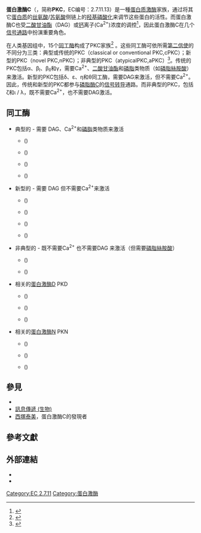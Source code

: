 {{infobox enzyme
| Name = 蛋白激酶C
| EC_number = 2.7.11.13
| CAS_number = 141436-78-4
| IUBMB_EC_number = 2/7/11/13
| GO_code = 0004702
| image = 
| width = 
| caption = 
}}
{{Infobox protein family
| Symbol = 蛋白激酶C
| Name = Protein kinase C terminal domain
| Pfam= PF00433
| InterPro= IPR017892
}}

'''蛋白激酶C'''（{{lang-en|Protein kinase C}}，简称'''PKC'''，EC编号：2.7.11.13）是一種[[蛋白质|蛋白质]][[激酶|激酶]]家族，通过将其它[[蛋白质|蛋白质]]的[[丝氨酸|丝氨酸]]/[[苏氨酸|苏氨酸]]侧链上的[[羟基|羟基]][[磷酸化|磷酸化]]来调节这些蛋白的活性。而蛋白激酶C也受[[二酸甘油酯|二酸甘油酯]]（DAG）或[[钙|钙]]离子(Ca<sup>2+</sup>)浓度的调控<ref>{{cite journal |vauthors=Wilson CH, Ali ES, Scrimgeour N, Martin AM, Hua J, Tallis GA, Rychkov GY, Barritt GJ |title=Steatosis inhibits liver cell store-operated Ca²⁺ entry and reduces ER Ca²⁺ through a protein kinase C-dependent mechanism |journal=The Biochemical Journal |volume=466 |issue=2 |pages=379–90 |year=2015 |pmid=25422863 |doi=10.1042/BJ20140881 }}</ref>，因此蛋白激酶C在几个[[信号通路|信号通路]]中扮演重要角色。

在人类基因组中，15个[[同工酶|同工酶]]构成了PKC家族<ref name="pmid9601053">{{cite journal | vauthors = Mellor H, Parker PJ | title = The extended protein kinase C superfamily | journal = The Biochemical Journal | volume = 332 | issue = Pt 2 | pages = 281–92 | date = Jun 1998 | pmid = 9601053 | pmc = 1219479 | doi = 10.1042/bj3320281 | url = http://www.biochemj.org/bj/332/bj3320281.htm | series = 332 | access-date = 2013-11-20 | archive-date = 2002-10-22 | archive-url = https://web.archive.org/web/20021022115912/http://www.biochemj.org/bj/332/bj3320281.htm | dead-url = no }}</ref> 。这些同工酶可依所需[[第二信使|第二信使]]的不同分为三类：典型或传统的PKC（classical or conventional PKC,cPKC）；新型的PKC（novel PKC,nPKC）；非典型的PKC（atypicalPKC,aPKC）<ref name="pmid7737456">{{cite journal | vauthors = Nishizuka Y | title = Protein kinase C and lipid signaling for sustained cellular responses | journal = FASEB Journal | volume = 9 | issue = 7 | pages = 484–96 | date = Apr 1995 | pmid = 7737456 | doi =  | url = http://www.fasebj.org/cgi/content/abstract/9/7/484 | format = abstract | access-date = 2016-02-22 | archive-date = 2009-12-25 | archive-url = https://web.archive.org/web/20091225082758/http://www.fasebj.org/cgi/content/abstract/9/7/484 | dead-url = no }}</ref>。传统的PKC包括{{tsl|en|isoforms|蛋白質異形體|異形體}}α、β<sub>I</sub>、β<sub>II</sub>和γ，需要Ca<sup>2+</sup>、[[二酸甘油酯|二酸甘油酯]]和[[磷脂|磷脂]]类物质（如[[磷脂絲胺酸|磷脂絲胺酸]]）来激活。新型的PKC包括δ、ε、η和θ同工酶，需要DAG来激活，但不需要Ca<sup>2+</sup>。因此，传统和新型的PKC都参与[[磷脂酶C|磷脂酶C]]的[[信号转导|信号转导]]通路。而非典型的PKC，包括ζ和ι / λ，既不需要Ca<sup>2+</sup>，也不需要DAG激活。

==同工酶==
* 典型的 - 需要 DAG、Ca<sup>2+</sup>和[[磷脂|磷脂]]类物质来激活
** {{tsl|en|PKC alpha||PKC-α}} ({{Gene|PRKCA}})
** {{tsl|en|PRKCB1||PKC-β1}} ({{Gene|PRKCB}})
** {{tsl|en|PRKCB1||PKC-β2}} ({{Gene|PRKCB}})
** {{tsl|en|PRKCG||PKC-γ}} ({{Gene|PRKCG}})
* 新型的 - 需要 DAG 但不需要Ca<sup>2+</sup>来激活
** {{tsl|en|PRKCD||PKC-δ}} ({{Gene|PRKCD}})
** {{tsl|en|PRKCE||PKC-ε}} ({{Gene|PRKCE}})
** {{tsl|en|PRKCH||PKC-η}} ({{Gene|PRKCH}})
** {{tsl|en|PRKCQ||PKC-θ}} ({{Gene|PRKCQ}})
* 非典型的 - 既不需要Ca<sup>2+</sup> 也不需要DAG 来激活（但需要[[磷脂絲胺酸|磷脂絲胺酸]]）
** {{tsl|en|PRKCI||PKC-ι}} ({{Gene|PRKCI}})
** {{tsl|en|Protein kinase C, zeta||PKC-ζ}} ({{Gene|PRKCZ}})
* 相关的[[蛋白激酶D|蛋白激酶D]] PKD  
** {{tsl|en|PRKD1||PKD1}} ({{Gene|PRKD1}})
** {{tsl|en|PRKD2||PKD2}} ({{Gene|PRKD2}})
** {{tsl|en|PRKD3||PKD3}} ({{Gene|PRKD3}})
* 相关的[[蛋白激酶N|蛋白激酶N]] PKN
** {{tsl|en|PKN1||PK-N1}} ({{Gene|PKN1}})
** {{tsl|en|PKN2||PK-N2}} ({{Gene|PKN2}})
** {{tsl|en|PKN3 (gene)||PK-N3}} ({{Gene|PKN3}})


== 參見 ==
* {{tsl|en|Serine/threonine-specific protein kinase|特异性丝氨酸/苏氨酸蛋白激酶|Serine/threonine-specific protein kinase}}
* [[訊息傳遞_(生物)|訊息傳遞 (生物)]]
* [[西塚泰美|西塚泰美]]，蛋白激酶C的發現者

== 參考文獻 ==
{{Reflist|2}}

== 外部連結 ==
{{Commons category multi|Protein kinase C|PKC activators}}
* {{MeshName|protein+kinase+c}}
* {{ELM|MOD_LATS_1}}

{{丝氨酸/苏氨酸特异性蛋白激酶类|g1}}
{{Portal bar|Molecular and Cellular Biology|border=no}}

{{DEFAULTSORT:Protein Kinase C}}

[[Category:EC_2.7.11|Category:EC 2.7.11]]
[[Category:蛋白激酶|Category:蛋白激酶]]